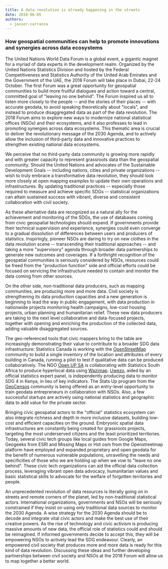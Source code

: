 ---
title: A data revolution is already happening in the streets
date: 2018-06-05
authors:
  - javier-carranza
---

<h3>How geospatial communities can help to promote innovations and synergies across data ecosystems</h3>
The United Nations World Data Forum is a global event, a gigantic magnet for a myriad of data experts in the development realm. Organized by the United Nations Statistics Division and hosted by the Federal Competitiveness and Statistics Authority of the United Arab Emirates and the Government of the UAE, the 2018 Forum will take place in Dubai, 22-24 October. The first Forum was a great opportunity for geospatial communities to build more fruitful dialogues and action toward a central, committed goal of "leaving no one behind". The Forum inspired us all to listen more closely to the people -- and the stories of their places -- with accurate geodata, to avoid speaking theoretically about "locals", and instead to produce disaggregated data as part of the data revolution. The 2018 Forum aims to explore new ways to modernize national statistical offices (NSOs) and their ecosystems, and it also professes to lead in promoting synergies across data ecosystems. This thematic area is crucial to deliver the revolutionary message of the 2030 Agenda, and to actively allow the inclusion of third-party data and innovative practices to strengthen existing national data ecosystems.

We perceive that no third-party data community is growing more rapidly and with greater capacity to represent grassroots data than the geospatial community. Should the United Nations and advocates of the Sustainable Development Goals -- including nations, cities and private organizations -- wish to truly embrace a transformative data revolution, they should look more closely at open mapping examples to update their own operations and infrastructures. By updating traditional practices -- especially those required to measure and achieve specific SDGs -- statistical organizations can attain sustained success with vibrant, diverse and consistent collaboration with civil society.

As these alternative data are recognized as a natural ally for the achievement and monitoring of the SDGs, the use of databases coming from civic geospatial technologies should expand. If governments provide their technical supervision and experience, synergies could even converge to a gradual dissolution of differences between users and producers of statistics. Inspiringly, pioneer NSOs are daring to try on new clothes in the data revolution scene -- transcending their traditional approaches -- and taking a more "supervisory" agenda through broader data partnerships to generate new outcomes and coverages. If a forthright recognition of the geospatial communities is seriously considered by NSOs, resources could be freed from the "production function" side and official efforts could be focused on servicing the infrastructure needed to contain and monitor the data coming from other sources.

On the other side, non-traditional data producers, such as mapping communities, are producing more and more data. Civil society is strengthening its data production capacities and a new generation is beginning to lead the way in public engagement, with data production in nationwide projects monitoring health campaigns, low-cost housing projects, urban planning and humanitarian relief. These new data producers are taking to the next level collaborative and data-focused projects, together with opening and enriching the production of the collected data, adding valuable disaggregated sources.

[comment]: <img src="../src/images/Geocensus-1024x576.jpg" />

The geo-referenced tools that civic mappers bring to the table are increasingly demonstrating their value to contribute to a broader SDG data infrastructure: Statistics Canada is working with the [OpenStreetMap](https://www.openstreetmap.org/) community to build a single inventory of the location and attributes of every building in Canada, running a pilot to test if qualitative data can be produced collaboratively. The NGO [Open UP SA](https://openup.org.za/) is collaborating with Statistics South Africa to produce hyperlocal data using [Wazimap](https://openup.org.za/tools/wazimap.html). [Uwezo](http://www.uwezo.net/about-us/), aided by an official statistics expert panel, is independently producing data to monitor SDG 4 in Kenya, in lieu of key indicators. The Stats Up program from the[ GeoCensos](http://www.godan.info/organizations/geocensos-foundation) community is being offered as an entry-level opportunity to train geodata entrepreneurs in collaboration with NSOs. Also, a few successful startups are actively using national statistics and geographic data to add value for the private sector.

Bringing civic geospatial actors to the "official" statistics ecosystem can also integrate richness and depth in more inclusive datasets, building low-cost and efficient capacities on the ground. Embryonic spatial data infrastructures are constantly being created for grassroots projects, targeting the most underserved citizens and the least prioritized territories. Today, several civic tech groups like local guides from Google Maps, Geogeeks from ESRI and Missing Maps or Hot osm from the Openstreetmap platform have employed and expanded proprietary and open geodata for the benefit of numerous vulnerable populations, unravelling the needs and specificities of those who we are holding up when we vow to "leave no one behind". These civic tech organizations can aid the official data collection process, leveraging vibrant open data advocacy, humanitarian values and basic statistical skills to advocate for the welfare of forgotten territories and people.

An unprecedented revolution of data resources is literally going on in streets and remote corners of the planet, led by non-traditional statistical actors. International organizations, governments and NSOs will be seriously constrained if they insist on using only traditional data sources to monitor the 2030 Agenda. A wise strategy for the 2030 Agenda should be to decode and integrate vital civic actors and make the best use of their creative powers. As the rise of technology and civic activism is producing massive amounts of new data, the official role of statistics could and should be reimagined. If informed governments decide to accept this, they will be empowering NSOs to actively lead the SDG endeavour. Clearly, an empowered civil society that produces more and more data is ready for this kind of data revolution. Discussing these ideas and further developing partnerships between civil society and NSOs at the 2018 Forum will allow us to map together a better world.
